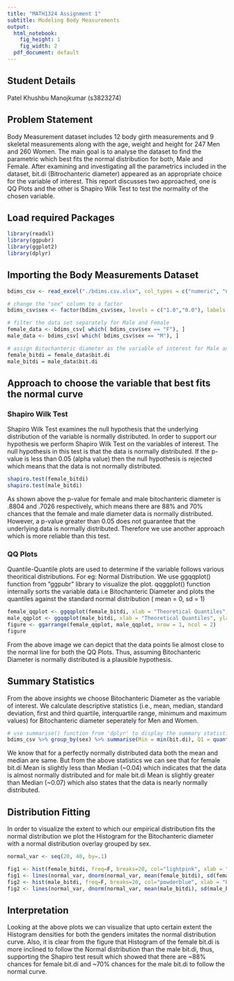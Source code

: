 ```yaml
---
title: "MATH1324 Assignment 1"
subtitle: Modeling Body Measurements
output:
  html_notebook: 
    fig_height: 1
    fig_width: 2
  pdf_document: default
---
```


## Student Details

Patel Khushbu Manojkumar (s3823274)

## Problem Statement

Body Measurement dataset includes 12 body girth measurements and 9 skeletal measurements along with the age, weight and height for 247 Men and 260 Women. The main goal is to analyse the dataset to find the parametric which best fits the normal distribution for both, Male and Female. After examining and investigating all the parametrics included in the dataset, bit.di (Bitrochanteric diameter) appeared as an appropriate choice for the variable of interest. This report discusses two approached, one is QQ Plots and the other is Shapiro Wilk Test to test the normality of the chosen variable.

## Load required Packages
```r
library(readxl)
library(ggpubr)
library(ggplot2)
library(dplyr)
```

## Importing the Body Measurements Dataset
```r
bdims_csv <- read_excel("./bdims.csv.xlsx", col_types = c("numeric", "numeric", "numeric", "numeric", "numeric","numeric","numeric","numeric", "numeric", "numeric", "numeric", "numeric","numeric", "numeric","numeric", "numeric", "numeric", "numeric", "numeric", "numeric", "numeric","numeric", "numeric", "numeric", "text"))

# change the "sex" column to a factor
bdims_csv$sex <- factor(bdims_csv$sex, levels = c("1.0","0.0"), labels = c("M", "F"))

# filter the data set separately for Male and Female
female_data <- bdims_csv[ which( bdims_csv$sex == "F"), ]
male_data <- bdims_csv[ which( bdims_csv$sex == "M"), ]

# assign Bitochanteric diameter as the variable of interest for Male and Female
female_bitdi = female_data$bit.di
male_bitdi = male_data$bit.di
```

## Approach to choose the variable that best fits the normal curve

### Shapiro Wilk Test

Shapiro Wilk Test examines the null hypothesis that the underlying distribution of the variable is normally distributed. In order to support our hypothesis we perform Shapiro Wilk Test on the variables of interest.
The null hypothesis in this test is that the data is normally distributed. If the p-value is less than 0.05 (alpha value) then the null hypothesis is rejected which means that the data is not normally distributed.
```r
shapiro.test(female_bitdi)
shapiro.test(male_bitdi)
```

As shown above the p-value for female and male bitochanteric diameter is .8804 and .7026 respectively, which means there are 88% and 70% chances that the female and male diameter data is normally distributed. However, a p-value greater than 0.05 does not guarantee that the underlying data is normally distributed. Therefore we use another approach which is more reliable than this test.

### QQ Plots

Quantile-Quantile plots are used to determine if the variable follows various theoritical distributions. For eg: Normal Distribution.
We use ggqqplot() function from "ggpubr" library to visualize the plot. qqggplot() function internally sorts the variable data i.e Bitochanteric Diameter and plots the quantiles against the standard normal distribution ( mean = 0, sd = 1)
```r
female_qqplot <- ggqqplot(female_bitdi, xlab = "Theoretical Quantiles", ylab = "Empirical Quantiles", title = "Female QQ Plot", color = "red")
male_qqplot <- ggqqplot(male_bitdi, xlab = "Theoretical Quantiles", ylab = "Empirical Quantiles", title = "Male QQ Plot", color = "blue")
figure <- ggarrange(female_qqplot, male_qqplot, nrow = 1, ncol = 2)
figure
```
From the above image we can depict that the data points lie almost close to the normal line for both the QQ Plots.
Thus, assuming Bitochanteric Diameter is normally distributed is a plausible hypothesis.

## Summary Statistics

From the above insights we choose Bitochanteric Diameter as the variable of interest.
We calculate descriptive statistics (i.e., mean, median, standard deviation, first and third quartile, interquartile range, minimum and maximum values) for Bitochanteric diameter seperately for Men and Women.
```r
# use summarise() function from 'dplyr' to display the summary statistics grouped by 'sex'
bdims_csv %>% group_by(sex) %>% summarise(Min = min(bit.di), Q1 = quantile(bit.di,probs = .25), Median = median(bit.di), Q3 = quantile(bit.di,probs = .75), Max = max(bit.di), Mean = mean(bit.di), SD = sd(bit.di), IQR = IQR(bit.di))
```

We know that for a perfectly normally distributed data both the mean and median are same. But from the above statistics we can see that for female bit.di Mean is slightly less than Median (~0.04) which indicates that the data is almost normally distributed and for male bit.di Mean is slightly greater than Median (~0.07) which also states that the data is nearly normally distributed.

## Distribution Fitting

In order to visualize the extent to which our empirical distribution fits the normal distribution we plot the Histogram for the Bitochanteric diameter with a normal distribution overlay grouped by sex.
```r
normal_var <- seq(20, 40, by=.1)

fig1 <- hist(female_bitdi, freq=F, breaks=20, col="lightpink", xlab = "Bitochanteric Diameter (cm)", main="Histogram of Female Bitrochanteric Diameter density \n with Normal Distribution overlay")
fig1 <- lines(normal_var, dnorm(normal_var, mean(female_bitdi), sd(female_bitdi)), col="blue", lwd = 2)
fig2 <- hist(male_bitdi, freq=F, breaks=20, col="powderblue", xlab = "Bitochanteric Diameter (cm)", main="Histogram of Male Bitrochanteric Diameter density \n with Normal Distribution overlay",)
fig2 <- lines(normal_var, dnorm(normal_var, mean(male_bitdi), sd(male_bitdi)), col="blue", lwd = 2)
```

## Interpretation

Looking at the above plots we can visualize that upto certain extent the Histogram densities for both the genders imitates the normal distribution curve. Also, it is clear from the figure that Histogram of the female bit.di is more inclined to follow the Normal distribution than the male bit.di, thus, supporting the Shapiro test result which showed that there are ~88% chances for female bit.di and ~70% chances for the male bit.di to follow the normal curve. 
